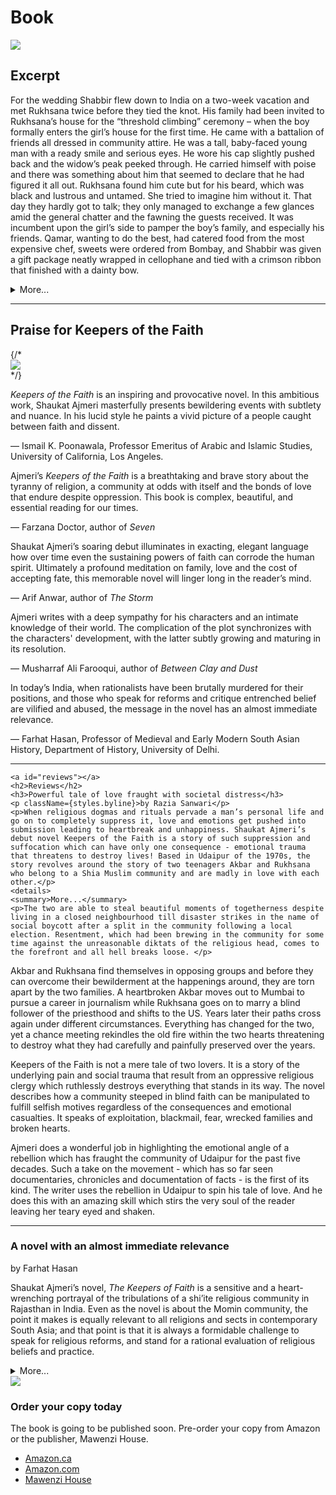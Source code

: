 
<div className={styles.Document}>
  <div className={styles.maincontent}>
  <h1 className={styles.category}>Book</h1>
<img className={styles.splash} src="/images/keepers-display.jpg" />
  
  <h2>Excerpt</h2>

  <p>For the wedding Shabbir flew down to India on a two-week vacation and met Rukhsana twice before they tied the knot. His family had been invited to Rukhsana’s house for the “threshold climbing” ceremony – when the boy formally enters the girl’s house for the first time. He came with a battalion of friends all dressed in community attire. He was a tall, baby-faced young man with a ready smile and serious eyes. He wore his cap slightly pushed back and the widow’s peak peeked through. He carried himself with poise and there was something about him that seemed to declare that he had figured it all out. Rukhsana found him cute but for his beard, which was black and lustrous and untamed. She tried to imagine him without it. That day they hardly got to talk; they only managed to exchange a few glances amid the general chatter and the fawning the guests received. It was incumbent upon the girl’s side to pamper the boy’s family, and especially his friends. Qamar, wanting to do the best, had catered food from the most expensive chef, sweets were ordered from Bombay, and Shabbir was given a gift package neatly wrapped in cellophane and tied with a crimson ribbon that finished with a dainty bow. </p>
  <details>
    <summary>More...</summary>
    
<p>The package contained Japanese cloth for a three-piece suit, a flashy wristwatch, a bespoke skullcap with elaborate golden threadwork, a pair of merino wool socks, a muslin handkerchief, a tasbih with sandalwood beads, and a framed photograph of Mowlana. The “American” boy, scion of a wealthy man loaded with Kuwaiti petro-dollars, deserved nothing less. Rehana had spent hours neatly packing the gift, making sure that all the items were not only visible but also secure and the package sturdy enough to survive the scrutiny it would receive from everybody present. Since it contained Mowlana’s photo, it would be kissed reverentially and passed respectfully from hand to hand as though it were the Holy Book itself. </p>
<p>The guests left in the late afternoon, satiated and dulled by the rich and plentiful food they had consumed. When Zubaida found a moment alone with Rukhsana, she asked her what she thought of Shabbir. Rukhsana said nothing. As long as she lived under her father’s roof and authority, she had told herself, she would accept everything without complaining. Shabbir did not seem a bad sort. But who could tell what was inside a man’s heart? And mind? What demons animated his life? When she knew him better, perhaps she’d be able to negotiate her freedom and space. Thinking about this prospect filled her with a mellow dread. So much unfamiliar territory, so much emotional effort required to map out one’s place in it. With Akbar everything was familiar, charted out. Her heart ached in anguish. 
Back in her room to rest, she sat down at the dresser and regarded her reflection pensively in the mirror. She was wearing lehnga and odhni specially tailored for the occasion. The odhni slipped from her head as she leaned forward to examine a zit on her chin. The gold jewellery — the classical jhumka earrings and matching necklace and ring — were family heirlooms. The sun peeking through the parting in the curtains picked up a facet of the garnet in her necklace. Her beauty shone in that transient scintilla of light. Her long black hair was done in a rope braid, held with a fancy hairpin at the nape. </p>
<p>“You look lovely, aapa,” Rehana said, coming in. “What has that guy done to deserve you?” Rukhsana looked at her sister and smiled the saddest smile.</p>
  </details>
<hr className={styles.spacing} />
<a id="praise"></a>
  <h2>Praise for Keepers of the Faith</h2>
    {/* <div className={styles.leftColumn}><img src="/images/keepers-cover-front.jpg" />
    </div> */}
     <div className={styles.blurbs}> 
    <div className={styles.blurbItem}>
      <p><em>Keepers of the Faith</em> is an inspiring and provocative novel. In this ambitious work, Shaukat Ajmeri masterfully presents bewildering events with subtlety and nuance. In his lucid style he paints a vivid picture of a people caught between faith and dissent.</p>
        <p className={styles.cite}> &mdash; Ismail K. Poonawala, Professor Emeritus of Arabic and Islamic Studies, University of California, Los Angeles.</p>
    </div>
    <div className={styles.blurbItem}>
      <p>Ajmeri’s <em>Keepers of the Faith</em> is a breathtaking and brave story about the tyranny of religion, a community at odds with itself and the bonds of love that endure despite oppression. This book is complex, beautiful, and essential reading for our times.</p>
        <p className={styles.cite}> &mdash; Farzana Doctor, author of <em>Seven</em></p>
    </div>
    <div className={styles.blurbItem}>
      <p>Shaukat Ajmeri’s soaring debut illuminates in exacting, elegant language how over time even the sustaining powers of faith can corrode the human spirit. Ultimately a profound meditation on family, love and the cost of accepting fate, this memorable novel will linger long in the reader’s mind.</p>
        <p className={styles.cite}> &mdash; Arif Anwar, author of <em>The Storm</em></p>
    </div>
    <div className={styles.blurbItem}>
       <p>Ajmeri writes with a deep sympathy for his characters and an intimate knowledge of their world. The complication of the plot synchronizes with the characters' development, with the latter subtly growing and maturing in its resolution.</p>
        <p className={styles.cite}> &mdash; Musharraf Ali Farooqui, author of <em>Between Clay and Dust</em></p>
    </div>
    <div className={styles.blurbItem}>
       <p>In today’s India, when rationalists have been brutally murdered for their positions, and those who speak for reforms and critique entrenched belief are vilified and abused, the message in the novel has an almost immediate relevance.</p>
        <p className={styles.cite}> &mdash; Farhat Hasan, Professor of Medieval and Early Modern South Asian History, Department of History, University of Delhi.</p>
    </div>
   </div> 
  <hr className={styles.spacing} />
    
    <a id="reviews"></a>
    <h2>Reviews</h2>
    <h3>Powerful tale of love fraught with societal distress</h3>
    <p className={styles.byline}>by Razia Sanwari</p>
    <p>When religious dogmas and rituals pervade a man’s personal life and go on to completely suppress it, love and emotions get pushed into submission leading to heartbreak and unhappiness. Shaukat Ajmeri’s debut novel Keepers of the Faith is a story of such suppression and suffocation which can have only one consequence - emotional trauma that threatens to destroy lives! Based in Udaipur of the 1970s, the story revolves around the story of two teenagers Akbar and Rukhsana who belong to a Shia Muslim community and are madly in love with each other.</p>
    <details>
    <summary>More...</summary>
    <p>The two are able to steal beautiful moments of togetherness despite living in a closed neighbourhood till disaster strikes in the name of social boycott after a split in the community following a local election. Resentment, which had been brewing in the community for some time against the unreasonable diktats of the religious head, comes to the forefront and all hell breaks loose. </p>
<p>Akbar and Rukhsana find themselves in opposing groups and before they can overcome their bewilderment at the happenings around, they are torn apart by the two families. A heartbroken Akbar moves out to Mumbai to pursue a career in journalism while Rukhsana goes on to marry a blind follower of the priesthood and shifts to the US. Years later their paths cross again under different circumstances. Everything has changed for the two, yet a chance meeting rekindles the old fire within the two hearts threatening to destroy what they had carefully and painfully preserved over the years. </p>
<p> Keepers of the Faith is not a mere tale of two lovers. It is a story of the underlying pain and social trauma that result from an oppressive religious clergy which ruthlessly destroys everything that stands in its way. The novel describes how a community steeped in blind faith can be manipulated to fulfill selfish motives regardless of the consequences and emotional casualties. It speaks of exploitation, blackmail, fear, wrecked families and broken hearts.</p>
<p>Ajmeri does a wonderful job in highlighting the emotional angle of a rebellion which has fraught the community of Udaipur for the past five decades. Such a take on the movement - which has so far seen documentaries, chronicles and documentation of facts - is the first of its kind. The writer uses the rebellion in Udaipur to spin his tale of love. And he does this with an amazing skill which stirs the very soul of the reader leaving her teary eyed and shaken.
</p>
</details>
<hr className={styles.spacing} />
<h3>A novel with an almost immediate relevance</h3>
    <p className={styles.byline}>by Farhat Hasan</p>
    <p>Shaukat Ajmeri’s novel, <i>The Keepers of Faith</i> is a sensitive and a heart-wrenching portrayal of the tribulations of a shi’ite religious community in Rajasthan in India. Even as the novel is about the Momin community, the point it makes is equally relevant to all religions and sects in contemporary South Asia; and that point is that it is always a formidable challenge to speak for religious reforms, and stand for a rational evaluation of religious beliefs and practice.</p>
    <details>
    <summary>More...</summary>
    <p>The work highlights the suffocating influence of the conservative religious leaders, and how their control over the community thwarts initiatives towards reform, and blunts appeals to rationality and critical re-evaluation of entrenched rituals. In this respect, the book draws attention to the pervading influence of the obscurantist forces, and the extent to which they inhibit the impulses towards modernity and change among communities in India. At the same time, the novel also celebrates the resistance of the educated and inspired members within the community, particularly women, against religious orthodoxy, for even when they, and their families suffer social ostracism, they still persist in pushing for change. </p>
<p>As a work of fiction, the work has a didactic edge, and pushes for the repudiation of orthodox and obscurantist practice among all religious communities in India. It makes a strong case for the need to embrace modern values and rationality in the articulation of faith, but for any community to do so, it needs to be vigilant of its leaders, and prevent the maulvis and the pundits from controlling and disciplining its members. In today’s India, when rationalists have been brutally murdered for their positions, and those who speak for reforms and critique entrenched belief are vilified and abused, the message in the novel has an almost immediate relevance.</p>
<p className={styles.cite}> &mdash; Farhat Hasan is the Professor of Medieval and Early Modern South Asian History in the Department of History at the University of Delhi.</p>
</details>




<div className={styles.panel}>
        <img className={styles.hide} src="images/keepers-cover-order.jpg" />
          <h3>Order your copy today</h3>
          <p>The book is going to be published soon. Pre-order your copy from Amazon or the publisher, Mawenzi House.</p>
          <ul className={styles.buttons}>
            <li><a className={styles.button} target="_blank" href="https://www.amazon.ca/Keepers-Faith-Shaukat-Ajmeri/dp/1988449960/ref=sr_1_1?keywords=shaukat+ajmeri&qid=1577406528&s=books&sr=1-1">Amazon.ca</a></li>
            <li><a className={styles.button} target="_blank" href="https://www.amazon.com/Keepers-Faith-Shaukat-Ajmeri/dp/1988449960/ref=sr_1_1?keywords=shaukat+ajmeri&qid=1577406528&s=books&sr=1-1">Amazon.com</a></li>
            <li><a className={styles.button} target="_blank" href="https://www.mawenzihouse.com/product/keepers-of-the-faith/">Mawenzi House</a></li> 
            </ul>
            </div>
</div>
</div>